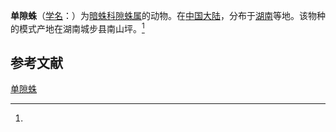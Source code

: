 {{Speciesbox
| name = 单隙蛛
| status = 
| status_system = 
| image = 
| genus = Coelotes
| species = singulatus
| authority = (Wang et al, 1990)<ref name='id14114'>{{cite web| url =http://www.bioinfo.cn/db05/BjdwSpecies.php?action=view&id=14114| title =单隙蛛| work =《中国动物物种编目数据库》| publisher =中国科学院微生物研究所| author =中国科学院动物研究所| accessdate =2009-04-28| deadurl =yes| archiveurl =https://web.archive.org/web/20160305070352/http://www.bioinfo.cn/db05/BjdwSpecies.php?action=view&id=14114| archivedate =2016-03-05}}</ref>
}}

'''单隙蛛'''（[[学名|学名]]：{{lang|la|''Coelotes singulatus''}}）为[[暗蛛科|暗蛛科]][[隙蛛属|隙蛛属]]的动物。在[[中国大陆|中国大陆]]，分布于[[湖南|湖南]]等地。该物种的模式产地在湖南城步县南山坪。<ref name='id14114'/>

== 参考文献 ==
{{reflist}}

{{Wikispecies|Coelotes singulatus}}

[[Category:隙蛛属|单隙蛛]]


{{蜘蛛小作品}}